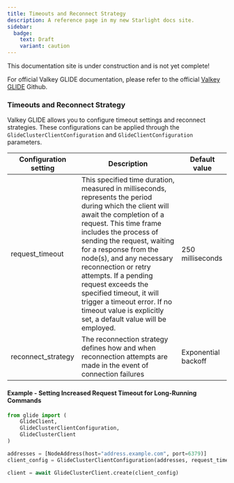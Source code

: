 ```yaml
---
title: Timeouts and Reconnect Strategy
description: A reference page in my new Starlight docs site.
sidebar:
  badge:
    text: Draft
    variant: caution
---
```



<Aside type="caution" title="Work In Progress!">
This documentation site is under construction and is not yet complete!

For official Valkey GLIDE documentation, please refer to the official [Valkey GLIDE](https://github.com/valkey-io/valkey-glide) Github.
</Aside>


### Timeouts and Reconnect Strategy

Valkey GLIDE allows you to configure timeout settings and reconnect strategies. These configurations can be applied through the `GlideClusterClientConfiguration` and `GlideClientConfiguration` parameters.


|Configuration setting	|Description	|**Default value**	|
|---	|---	|---	|
|request_timeout	|This specified time duration, measured in milliseconds, represents the period during which the client will await the completion of a request. This time frame includes the process of sending the request, waiting for a response from the node(s), and any necessary reconnection or retry attempts. If a pending request exceeds the specified timeout, it will trigger a timeout error. If no timeout value is explicitly set, a default value will be employed.	|250 milliseconds	|
|reconnect_strategy	|The reconnection strategy defines how and when reconnection attempts are made in the event of connection failures	|Exponential backoff	|


#### Example - Setting Increased Request Timeout for Long-Running Commands

```python
from glide import (
    GlideClient,
    GlideClusterClientConfiguration,
    GlideClusterClient
)

addresses = [NodeAddress(host="address.example.com", port=6379)]
client_config = GlideClusterClientConfiguration(addresses, request_timeout=500)

client = await GlideClusterClient.create(client_config)
```

